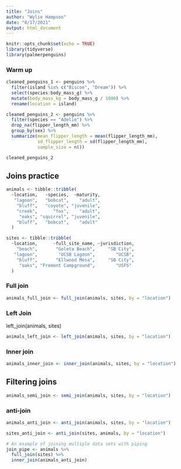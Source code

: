 ```yaml
---
title: "Joins"
author: "Wylie Hampson"
date: "8/17/2021"
output: html_document
---
```


```r
knitr::opts_chunk$set(echo = TRUE)
library(tidyverse)
library(palmerpenguins)
```

### Warm up

```r
cleaned_penguins_1 <- penguins %>% 
  filter(island %in% c("Biscoe", "Dream")) %>% 
  select(species:body_mass_g) %>% 
  mutate(body_mass_kg = body_mass_g / 1000) %>% 
  rename(location = island)

cleaned_penguins_2 <- penguins %>% 
  filter(species == "Adelie") %>% 
  drop_na(flipper_length_mm) %>% 
  group_by(sex) %>% 
  summarize(mean_flipper_length = mean(flipper_length_mm),
            sd_flipper_length = sd(flipper_length_mm),
            sample_size = n())

cleaned_penguins_2
```

## Joins practice

```r
animals <- tibble::tribble(
  ~location,   ~species,  ~maturity,
   "lagoon",   "bobcat",    "adult",
    "bluff",   "coyote", "juvenile",
    "creek",      "fox",    "adult",
     "oaks", "squirrel", "juvenile",
    "bluff",   "bobcat",    "adult"
  )

sites <- tibble::tribble(
  ~location,      ~full_site_name, ~jurisdiction,
    "beach",       "Goleta Beach",     "SB City",
   "lagoon",        "UCSB Lagoon",        "UCSB",
    "bluff",       "Ellwood Mesa",     "SB City",
     "oaks", "Fremont Campground",        "USFS"
  )

```

### Full join

```r
animals_full_join <- full_join(animals, sites, by = "location")
```

### Left Join

left_join(animals, sites)

```r
animals_left_join <- left_join(animals, sites, by = "location")
```

### Inner join

```r
animals_inner_join <- inner_join(animals, sites, by = "location")
```

## Filtering joins

```r
animals_semi_join <- semi_join(animals, sites, by = "location")
```

### anti-join

```r
animals_anti_join <- anti_join(animals, sites, by = "location")

sites_anti_join <- anti_join(sites, animals, by = "location")

# An example of joining multiple data sets with piping
join_pipe <- animals %>% 
  full_join(sites) %>% 
  inner_join(animals_anti_join)
```






